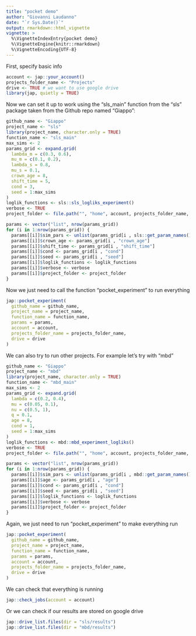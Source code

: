 ```yaml
---
title: "pocket demo"
author: "Giovanni Laudanno"
date: "`r Sys.Date()`"
output: rmarkdown::html_vignette
vignette: >
  %\VignetteIndexEntry{pocket demo}
  %\VignetteEngine{knitr::rmarkdown}
  %\VignetteEncoding{UTF-8}
---
```


First, specify basic info

```r
account <- jap::your_account()
projects_folder_name <- "Projects"
drive <- TRUE # we want to use google drive
library(jap, quietly = TRUE)
```

Now we can set it up to work using the "sls_main" function from the "sls" package taken from the Github repo named "Giappo":

```r
github_name <- "Giappo"
project_name <- "sls"
library(project_name, character.only = TRUE)
function_name <- "sls_main"
max_sims <- 2
params_grid <- expand.grid(
  lambda_m = c(0.3, 0.6),
  mu_m = c(0.1, 0.2),
  lambda_s = 0.8,
  mu_s = 0.1,
  crown_age = 8,
  shift_time = 5,
  cond = 3,
  seed = 1:max_sims
)
loglik_functions <- sls::sls_logliks_experiment()
verbose <- TRUE
project_folder <- file.path("", "home", account, projects_folder_name, project_name)

params <- vector("list", nrow(params_grid))
for (i in 1:nrow(params_grid)) {
  params[[i]]$sim_pars <- unlist(params_grid[i , sls::get_param_names()])
  params[[i]]$crown_age <- params_grid[i , "crown_age"]
  params[[i]]$shift_time <- params_grid[i , "shift_time"]
  params[[i]]$cond <- params_grid[i , "cond"]
  params[[i]]$seed <- params_grid[i , "seed"]
  params[[i]]$loglik_functions <- loglik_functions
  params[[i]]$verbose <- verbose
  params[[i]]$project_folder <- project_folder
}
```

Now we just need to call the function "pocket_experiment" to run everything

```r
jap::pocket_experiment(
  github_name = github_name,
  project_name = project_name,
  function_name = function_name,
  params = params,
  account = account,
  projects_folder_name = projects_folder_name, 
  drive = drive
)
```

We can also try to run other projects. For example let's try with "mbd"

```r
github_name <- "Giappo"
project_name <- "mbd"
library(project_name, character.only = TRUE)
function_name <- "mbd_main"
max_sims <- 2
params_grid <- expand.grid(
  lambda = c(0.2, 0.4),
  mu = c(0.05, 0.1),
  nu = c(0.5, 1),
  q = 0.1,
  age = 8,
  cond = 1,
  seed = 1:max_sims
)
loglik_functions <- mbd::mbd_experiment_logliks()
verbose <- TRUE
project_folder <- file.path("", "home", account, projects_folder_name, project_name)

params <- vector("list", nrow(params_grid))
for (i in 1:nrow(params_grid)) {
  params[[i]]$sim_pars <- unlist(params_grid[i , mbd::get_param_names()])
  params[[i]]$age <- params_grid[i , "age"]
  params[[i]]$cond <- params_grid[i , "cond"]
  params[[i]]$seed <- params_grid[i , "seed"]
  params[[i]]$loglik_functions <- loglik_functions
  params[[i]]$verbose <- verbose
  params[[i]]$project_folder <- project_folder
}
```

Again, we just need to run "pocket_experiment" to make everything run

```r
jap::pocket_experiment(
  github_name = github_name,
  project_name = project_name,
  function_name = function_name,
  params = params,
  account = account,
  projects_folder_name = projects_folder_name, 
  drive = drive
)
```

We can check that everything is running

```r
jap::check_jobs(account = account)
```

Or we can check if our results are stored on google drive

```r
jap::drive_list.files(dir = "sls/results")
jap::drive_list.files(dir = "mbd/results")
```
